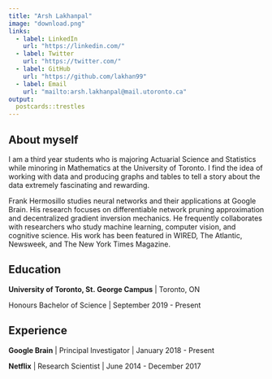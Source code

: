 ```yaml
---
title: "Arsh Lakhanpal"
image: "download.png"
links:
  - label: LinkedIn
    url: "https://linkedin.com/"
  - label: Twitter
    url: "https://twitter.com/"
  - label: GitHub
    url: "https://github.com/lakhan99"
  - label: Email
    url: "mailto:arsh.lakhanpal@mail.utoronto.ca"
output:
  postcards::trestles
---
```

 
## About myself 

I am a third year students who is majoring Actuarial Science and Statistics while minoring in Mathematics at the University of Toronto. I find the idea of working with data and producing graphs and tables to tell a story about the data extremely fascinating and rewarding. 

Frank Hermosillo studies neural networks and their applications at Google 
Brain. His research focuses on differentiable network pruning approximation and 
decentralized gradient inversion mechanics. He frequently collaborates with 
researchers who study machine learning, computer vision, and cognitive science.
His work has been featured in WIRED, The Atlantic, Newsweek, and The New York 
Times Magazine.

## Education

**University of Toronto, St. George Campus** | Toronto, ON

Honours Bachelor of Science | September 2019 - Present


## Experience

**Google Brain** | Principal Investigator | January 2018 - Present

**Netflix** | Research Scientist | June 2014 - December 2017
